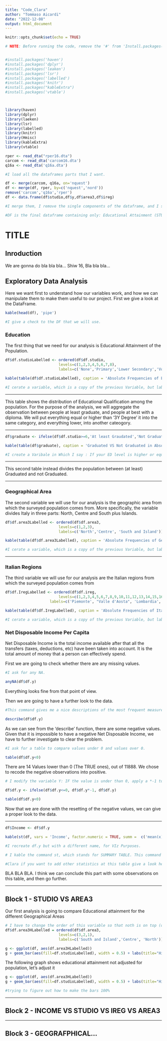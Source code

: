 ```yaml
---
title: "Code_Clara"
author: "Tommaso Aicardi"
date: "2022-12-08"
output: html_document
---
```


```r
knitr::opts_chunk$set(echo = TRUE)
```

```r

# NOTE: Before running the code, remove the '#' from 'Install.packages(x)'. Before running the 'Knit', add '#' to 'Install Package'.


#install.packages('haven')
#install.packages('dplyr')
#install.packages('leaken')
#install.packages('lsr')
#install.packages('labelled')
#install.packages('knitr')
#install.packages("kableExtra")
#install.packages('vtable')



library(haven)
library(dplyr)
library(laeken)
library(lsr)
library(labelled)
library(knitr)
library(Hmisc)
library(kableExtra)
library(vtable)

rper <- read_dta("rper16.dta")
carcom <- read_dta('carcom16.dta')
q16a <- read_dta('q16a.dta')

#I load all the dataframes parts that I want.

df <- merge(carcom, q16a, on='nquest')
df <- merge(df, rper, by=c('nquest','nord'))
remove('carcom','q16a','rper')
df <- data.frame(df$studio,df$y,df$area3,df$ireg)

#I merge them, I remove the single components of the dataframe, and I select only the Variables that I want.

#DF is the final dataframe containing only: Educational Attainment (STUDIO), Income per Capita(Y), Geog area(AREA3), Region(IREG).
```

# TITLE

## Inroduction

We are gonna do bla bla bla... Shiw 16, Bla bla bla...

## Exploratory Data Analysis

Here we want first to understand how our variables work, and how we can manipulate them to make them useful to our project. First we give a look at the DataFrame.

```r

kable(head(df), 'pipe')

#I give a check to the DF that we will use.

```

### Education

The first thing that we need for our analysis is Educational Attainment of the Population.

```r

df$df.studioLabelled <- ordered(df$df.studio,
                        levels=c(1,2,3,4,5,6,7,8),
                        labels=c('None','Primary','Lower Secondary','Vocational Diploma','Upper Secondary Diplomae','3y Degree','5y Degree','Postgraduate'))

kable(table(df$df.studioLabelled), caption = 'Absolute Frequencies of Educational Attainment in the Dataset', col.names = c('Educational Attainment','Frequency'), 'pipe')

#I cerate a variable, which is a copy of the previous Variable, but labelled. So I can create a nice table with labels instead of numbers. This Variables is gonna be used only for viz purposes.

```
  
  
------------------------------------------------------------------------

This table shows the distribution of Educational Qualification among the population. For the purpose of the analysis, we will aggregate the observation between people at least graduate, and people at best with a diploma. We will put everything equal or higher than '3Y Degree' it into the same category, and everything lower, into another cateogory.

------------------------------------------------------------------------

```r

df$graduate <- ifelse(df$df.studio>=6,'At least Graudated','Not Graduated')

kable(table(df$graduate), caption = 'Graduated VS Not Graduated in Absolute Terms in the Dataset', col.names = c('Variable','Frequency'), 'pipe')

#I create a Varibale in Which I say : If your ED level is higher or equal than 6, which is '3Y graduate', you get assigned to the first group, IN ANY OTHER CASE, you get assigned to the second group.

```


------------------------------------------------------------------------

This second table instead divides the population between (at least) Graduated and not Graduated.

------------------------------------------------------------------------

### Geographical Area

The second variable we will use for our analysis is the geographic area from which the surveyed population comes from. More specifically, the variable divides Italy in three parts: North, Centre and South plus Islands.

```r

df$df.area3Labelled <- ordered(df$df.area3,
                        levels=c(1,2,3),
                        labels=c('North','Centre', 'South and Island'))

kable(table(df$df.area3Labelled), caption = 'Absolute Frequencies of Geographical Area in the Dataset', col.names = c('Geografical Area','Frequency'), 'pipe')

#I cerate a variable, which is a copy of the previous Variable, but labelled. So I can create a nice table with labels instead of numbers. This Variables is gonna be used only for viz purposes.

```


------------------------------------------------------------------------

### Italian Regions

The third variable we will use for our analysis are the Italian regions from which the surveyed population comes from

```r

df$df.IregLabelled <- ordered(df$df.ireg,
                        levels=c(1,2,3,4,5,6,7,8,9,10,11,12,13,14,15,16,17,18,19,20),
                    labels=c('Piemonte', "Valle d'Aosta", 'Lombardia', 'Trentino', 'Veneto', 'Friuli', 'Liguria','Emilia Romagna', 'Toscana', 'Umbria', 'Marche', 'Lazio', 'Abruzzo', 'Molise', 'Campania', 'Puglia', 'Basilicata', 'Calabria', 'Sicilia', 'Sardegna'))

kable(table(df$df.IregLabelled), caption = 'Absolute Frequencies of Italian regions in the Dataset', col.names = c('Italian regions','Frequency'), 'pipe')

#I cerate a variable, which is a copy of the previous Variable, but labelled. So I can create a nice table with labels instead of numbers. This Variables is gonna be used only for viz purposes.

```


### Net Disposable Income Per Capita

Net Disposable Income is the total income available after that all the transfers (taxes, deductions, etc) have been taken into account. It is the total amount of money that a person can effectively spend.

First we are going to check whether there are any missing values.

```r

#I ask for any NA.

```


```r
anyNA(df$df.y)

```
Everything looks fine from that point of view.

Then we are going to have a further look to the data.

```r

#This command gives me a nice descriptions of the most frequent measures of position and measures of variation of Income, which is a quantitative variable.

```


``` r
describe(df$df.y)
```

As we can see from the 'describe' function, there are some negative values. Given that it is impossible to have a negative Net Disposable Income, we have to further investigate to clear the problem.

```r

#I ask for a table to compare values under 0 and values over 0.

```


```r
table(df$df.y<0)

```

There are 14 Values lower than 0 (The TRUE ones), out of 11888. We chose to recode the negative observations into positive.

```r

# I modify the variable Y: IF the value is under than 0, apply a *-1 to that value, IN ANY OTHER CASE, do not.

```


```r
df$df.y <- ifelse(df$df.y<=0, df$df.y*-1, df$df.y)

table(df$df.y<0)

```

Now that we are done with the resetting of the negative values, we can give a proper look to the data.

---


```r

df$Income <- df$df.y

kable(st(df, vars = 'Income', factor.numeric = TRUE, summ =  c('mean(x)', 'sd(x)', 'min(x)', 'pctile(x)[25]', 'median(x)', 'pctile(x)[75]', 'max(x)'), out = 'return'),'pipe')

#I recreate df.y but with a different name, for VIz Purposes.

# I kable the command st, which stands for SUMMARY TABLE. This command creates a table which all the statistical measures that you want!

#Clara if you want to add other statistics at this table give a look here: https://cran.r-project.org/web/packages/vtable/vignettes/sumtable.html

```


BLA BLA BLA. I think we can conclude this part with some observations on this table, and then go further.


---




## Block 1 - STUDIO VS AREA3

Our first analysis is going to compare Educational attainment for the different Geographical Areas

```r
# I have to change the order of this variable so that noth is on top (only for horizontal)
df$df.area3HLabelled = ordered(df$df.area3,
                        levels=c(3,2,1),
                        labels=c('South and Island','Centre', 'North'))
```

```r
g <- ggplot(df, aes(df.area3HLabelled))
g + geom_bar(aes(fill=df.studioLabelled), width = 0.5) + labs(title="Histogram on Education in Italy",subtitle="Educational attainment in the different Geographical Areas unadjusted", x= "Geographical Area", y= "count", fill="Educational Attainment") + coord_flip()
```
The following graph shows educational attainment not adjusted for population, let's adjust it

```r
g <- ggplot(df, aes(df.area3HLabelled))
g + geom_bar(aes(fill=df.studioLabelled), width = 0.5) + labs(title="Histogram on Education in Italy",subtitle="Educational attainment in the different Geographical Areas", x= "Geographical Area", y= "count", fill="Educational Attainment") + coord_flip()

#trying to figure out how to make the bars 100%
```
------------------------------------------------------------------------

## Block 2 - INCOME VS STUDIO VS IREG VS AREA3

------------------------------------------------------------------------

## Block 3 - GEOGRAFPHICAL...
